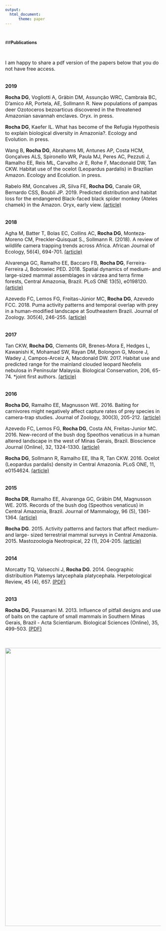 ```yaml
---
output:
  html_document:
      theme: paper
---
```

<br>

##**Publications**

<br>

<font size="3">

I am happy to share a pdf version of the papers below that you do not have free access.
<br>
<br>

**2019**

**Rocha DG**, Vogliotti A, Gräbin DM, Assunção WRC, Cambraia BC, D’amico AR, Portela, AE, Sollmann R. New populations of pampas deer Ozotoceros bezoarticus discovered in the threatened Amazonian savannah enclaves. Oryx. in press.

**Rocha DG**, Kaefer IL. What has become of the Refugia Hypothesis to explain biological diversity in Amazonia?. Ecology and Evolution. in press.

Wang B, **Rocha DG**, Abrahams MI, Antunes AP, Costa HCM, Gonçalves ALS, Spironello WR, Paula MJ, Peres AC, Pezzuti J, Ramalho EE, Reis ML, Carvalho Jr E, Rohe F, Macdonald DW, Tan CKW. Habitat use of the ocelot (Leopardus pardalis) in Brazilian Amazon. Ecology and Ecolution. in press.
  
Rabelo RM, Goncalves JR, Silva FE, **Rocha DG**, Canale GR, Bernardo CSS, Boubli JP. 2019. Predicted distribution and habitat loss for the endangered Black-faced black spider monkey (Ateles chamek) in the Amazon. Oryx, early view. [(article)](https://www.cambridge.org/core/journals/oryx/article/predicted-distribution-and-habitat-loss-for-the-endangered-blackfaced-black-spider-monkey-ateles-chamek-in-the-amazon/92CEC320AC2D822602B47061348E1E2C)

<br>
 **2018**

Agha M, Batter T, Bolas EC, Collins AC, **Rocha DG**, Monteza‐Moreno CM, Preckler‐Quisquat S., Sollmann R. (2018). A review of wildlife camera trapping trends across Africa. African Journal of Ecology, 56(4), 694-701. [(article)](https://onlinelibrary.wiley.com/doi/full/10.1111/aje.12565)

Alvarenga GC, Ramalho EE, Baccaro FB, **Rocha DG**, Ferreira-Ferreira J, Bobrowiec PED. 2018. Spatial dynamics of medium- and large-sized mammal assemblages in várzea and terra firme forests, Central Amazonia, Brazil. PLoS ONE 13(5), e0198120. [(article)](https://journals.plos.org/plosone/article?id=10.1371/journal.pone.0198120)

Azevedo FC, Lemos FG, Freitas-Júnior MC, **Rocha DG**, Azevedo FCC. 2018. Puma activity patterns and temporal overlap with prey in a human-modified landscape at Southeastern Brazil. Journal of Zoology. 305(4), 246-255. [(article)](https://zslpublications.onlinelibrary.wiley.com/doi/full/10.1111/jzo.12558)

<br>
 **2017**

Tan CKW, **Rocha DG**, Clements GR, Brenes-Mora E, Hedges L, Kawanishi K, Mohamad SW, Rayan DM, Bolongon G, Moore J, Wadey J, Campos-Arceiz A, Macdonald DW. 2017. Habitat use and predicted range for the mainland clouded leopard Neofelis nebulosa in Peninsular Malaysia. Biological Conservation, 206, 65-74. *joint first authors. [(article)](https://www.sciencedirect.com/science/article/pii/S0006320716305134)

<br>
<left> **2016**

**Rocha DG**, Ramalho EE, Magnusson WE. 2016. Baiting for carnivores might negatively affect capture rates of prey species in camera-trap studies. Journal of Zoology, 300(3), 205-212. [(article)](https://zslpublications.onlinelibrary.wiley.com/doi/full/10.1111/jzo.12372)

Azevedo FC, Lemos FG, **Rocha DG**, Costa AN, Freitas-Junior MC. 2016. New-record of the bush dog Speothos venaticus in a human altered landscape in the west of Minas Gerais, Brazil. Bioscience Journal (Online), 32, 1324-1330. [(article)](http://www.seer.ufu.br/index.php/biosciencejournal/article/view/33302)

**Rocha DG**, Sollmann R, Ramalho EE, Ilha R, Tan CKW. 2016. Ocelot (Leopardus pardalis) density in Central Amazonia. PLoS ONE, 11, e0154624. [(article)](https://journals.plos.org/plosone/article?id=10.1371/journal.pone.0154624)

<br>
<left> **2015**

**Rocha DR**, Ramalho EE, Alvarenga GC, Gräbin DM, Magnusson WE. 2015. Records of the bush dog (Speothos venaticus) in Central Amazonia, Brazil. Journal of Mammalogy, 96 (5), 1361-1364. [(article)](https://academic.oup.com/jmammal/article/96/6/1361/1176523)

**Rocha DG**. 2015. Activity patterns and factors that affect medium- and large- sized terrestrial mammal surveys in Central Amazonia. 2015. Mastozoología Neotropical, 22 (1), 204-205. [(article)](https://www.redalyc.org/revista.oa?id=457#)

<br>
<left> **2014**

Morcatty TQ, Valsecchi J, **Rocha DG**. 2014. Geographic distribuition Platemys latycephala platycephala. Herpetological Review, 45 (4), 657. [(PDF)](https://www.dropbox.com/s/0jsfnoliczl5xv3/HR%20Dec%202014%20ebook.pdf?dl=1)

<br>
<left> **2013**

**Rocha DG**, Passamani M. 2013. Influence of pitfall designs and use of baits on the capture of small mammals in Southern Minas Gerais, Brazil - Acta Scientiarum. Biological Sciences (Online), 35, 499-503. [(PDF)](http://www.redalyc.org/service/redalyc/downloadPdf/1871/187129138006/6)

<br>


<center>![](pics/roxo2.jpg){width=900px}